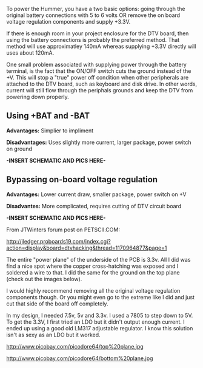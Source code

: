 To power the Hummer, you have a two basic options: going through the original battery connections with 5 to 6 volts OR remove the on board voltage regulation components and supply +3.3V.

If there is enough room in your project enclosure for the DTV board, then using the battery connections is probably the preferred method.  That method will use approximatley 140mA whereas supplying +3.3V directly will uses about 120mA.  

One small problem associated with supplying power through the battery terminal, is the fact that the ON/OFF switch cuts the ground instead of the +V.  This will stop a "true" power off condition when other peripherals are attached to the DTV board, such as keyboard and disk drive.  In other words, current will still flow through the periphals grounds and keep the DTV from powering down properly. 

== Using +BAT and -BAT ==

'''Advantages:'''  Simplier to impliment

'''Disadvantages:''' Uses slightly more current, larger package, power switch on ground

'''-INSERT SCHEMATIC AND PICS HERE-'''

== Bypassing on-board voltage regulation ==

'''Advantages:'''  Lower current draw, smaller package, power switch on +V

'''Disadvantes:'''  More complicated, requires cutting of DTV circuit board

'''-INSERT SCHEMATIC AND PICS HERE-'''

From JTWinters forum post on PETSCII.COM:

http://jledger.proboards19.com/index.cgi?action=display&board=dtvhacking&thread=1170964877&page=1

The entire "power plane" of the underside of the PCB is 3.3v. All I did was find a nice spot where the copper cross-hatching was exposed and I soldered a wire to that. I did the same for the ground on the top plane (check out the images below).

I would highly recommend removing all the original voltage regulation components though. Or you might even go to the extreme like I did and just cut that side of the board off completely.

In my design, I needed 7.5v, 5v and 3.3v. I used a 7805 to step down to 5V. To get the 3.3V, I first tried an LDO but it didn't output enough current. I ended up using a good old LM317 adjustable regulator. I know this solution isn't as sexy as an LDO but it worked.

http://www.picobay.com/picodore64/top%20plane.jpg

http://www.picobay.com/picodore64/bottom%20plane.jpg